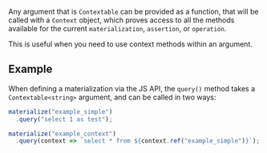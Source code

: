 

Any argument that is `Contextable` can be provided as a function, that will be called with a `Context` object, which proves access to all the methods available for the current `materialization`, `assertion`, or `operation`.

This is useful when you need to use context methods within an argument.

## Example

When defining a materialization via the JS API, the `query()` method takes a `Contextable<string>` argument, and can be called in two ways:

```js
materialize("example_simple")
  .query("select 1 as test");

materialize("example_context")
  .query(context => `select * from ${context.ref("example_simple")}`);
```
